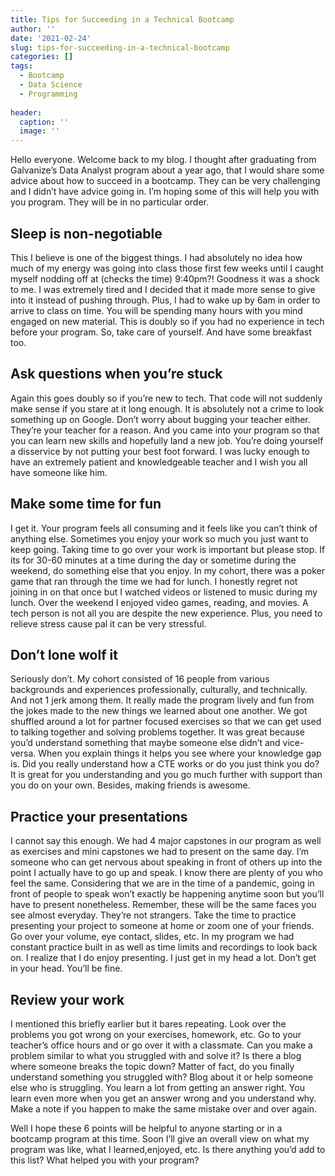 ```yaml
---
title: Tips for Succeeding in a Technical Bootcamp
author: ''
date: '2021-02-24'
slug: tips-for-succeeding-in-a-technical-bootcamp
categories: []
tags:
  - Bootcamp
  - Data Science
  - Programming
  
header:
  caption: ''
  image: ''
---
```


Hello everyone. Welcome back to my blog. I thought after graduating from Galvanize's Data Analyst program about a year ago, that I would share some advice about how to succeed in a bootcamp. They can be very challenging and I didn't have advice going in. I'm hoping some of this will help you with you program. They will be in no particular order.


## Sleep is non-negotiable

This I believe is one of the biggest things. I had absolutely no idea how much of my energy was going into class those first few weeks until I caught myself nodding off at (checks the time) 9:40pm?! Goodness it was a shock to me. I was extremely tired and I decided that it made more sense to give into it instead of pushing through. Plus, I had to wake up by 6am in order to arrive to class on time. You will be spending many hours with you mind engaged on new material. This is doubly so if you had no experience in tech before your program.  So, take care of yourself. And have some breakfast too.

## Ask questions when you're stuck

Again this goes doubly so if you're new to tech.  That code will not suddenly make sense if you stare at it long enough. It is absolutely not a crime to look something up on Google. Don't worry about bugging your teacher either. They're your teacher for a reason. And you came into your program so that
you can learn new skills and hopefully land a new job. You're doing yourself a disservice by not putting your best foot forward. I was lucky enough to have an extremely patient and knowledgeable teacher and I wish you all have someone like him.

## Make some time for fun

I get it. Your program feels all consuming and it feels like you can't think of anything else. Sometimes you enjoy your work so much you just want to keep going. Taking time to go over your work is important but please stop. If its for 30-60 minutes at a time during the day or sometime during the weekend, do something else that you enjoy. In my cohort, there was a poker game that ran through the time we had for lunch. I honestly regret not joining in on that once but I watched videos or listened to music during my lunch. Over the weekend I enjoyed video games, reading, and movies. A tech person is not all you are despite the new experience. Plus, you need to relieve stress cause pal it can be very stressful.

## Don't lone wolf it

Seriously don't. My cohort consisted of 16 people from various backgrounds and experiences professionally, culturally, and technically. And not 1 jerk among them. It really made the program lively and fun from the jokes made to the new things we learned about one another. We got shuffled around a lot for partner focused exercises so that we can get used to talking together and solving problems together. It was great because you'd understand something that maybe someone else didn't and vice-versa.  When you explain things it helps you see where your knowledge gap is. Did you really understand how a CTE works or do you just think you do? It is great for you understanding and you go much further with support than you do on your own. Besides, making friends is awesome. 


## Practice your presentations

I cannot say this enough.  We had 4 major capstones in our program as well as exercises and mini capstones we had to present on the same day. I'm someone who can get nervous about speaking in front of others up into the point I actually have to go up and speak. I know there are plenty of you who feel the same. Considering that we are in the time of a pandemic, going in front of people to speak won't exactly be happening anytime soon but you'll have to present nonetheless. Remember, these will be the same faces you see almost everyday. They're not strangers. Take the time to practice presenting your project to someone at home or zoom one of your friends. Go over your volume, eye contact, slides, etc. In my program we had constant practice built in as well as time limits and recordings to look back on. I realize that I do enjoy presenting. I just get in my head a lot. Don't get in your head. You'll be fine.

## Review your work

I mentioned this briefly earlier but it bares repeating. Look over the problems you got wrong on your exercises, homework, etc. Go to your teacher's office hours and or go over it with a classmate. Can you make a problem similar to what you struggled with and solve it?  Is there a blog where someone breaks the topic down? Matter of fact, do you finally understand something you struggled with? Blog about it or help someone else who is struggling. You learn a lot from getting an answer right. You learn even more when you get an answer wrong and you understand why. Make a note if you happen to make the same mistake over and over again.


Well I hope these 6 points will be helpful to anyone starting or in a bootcamp program at this time. Soon I'll give an overall view on what my program was like, what I learned,enjoyed, etc.  Is there anything you'd add to this list? What helped you with your program?